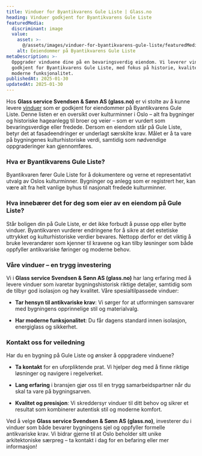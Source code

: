 ```yaml
---
title: Vinduer for Byantikvarens Gule Liste | Glass.no
heading: Vinduer godkjent for Byantikvarens Gule Liste
featuredMedia:
  discriminant: image
  value:
    asset: >-
      @/assets/images/vinduer-for-byantikvarens-gule-liste/featuredMedia/value/asset.png
    alt: Eeiendommer på Byantikvarens Gule Liste
metaDescription: >-
  Oppgrader vinduene dine på en bevaringsverdig eiendom. Vi leverer vinduer
  godkjent for Byantikvarens Gule Liste, med fokus på historie, kvalitet og
  moderne funksjonalitet. 
publishedAt: 2025-01-30
updatedAt: 2025-01-30
---
```

Hos **Glass service Svendsen & Sønn AS (glass.no)** er vi stolte av å kunne levere [vinduer](https://www.glass.no/bytte-vindu) som er godkjent for eiendommer på Byantikvarens Gule Liste. Denne listen er en oversikt over kulturminner i Oslo – alt fra bygninger og historiske hageanlegg til broer og veier – som er vurdert som bevaringsverdige eller fredede. Dersom en eiendom står på Gule Liste, betyr det at fasadeendringer er underlagt særskilte krav. Målet er å ta vare på bygningenes kulturhistoriske verdi, samtidig som nødvendige oppgraderinger kan gjennomføres.

### Hva er Byantikvarens Gule Liste?

Byantikvaren fører Gule Liste for å dokumentere og verne et representativt utvalg av Oslos kulturminner. Bygninger og anlegg som er registrert her, kan være alt fra helt vanlige byhus til nasjonalt fredede kulturminner.&#x20;

### Hva innebærer det for deg som eier av en eiendom på Gule Liste?

Står boligen din på Gule Liste, er det ikke forbudt å pusse opp eller bytte vinduer. Byantikvaren vurderer endringene for å sikre at det estetiske uttrykket og kulturhistoriske verdier bevares. Nettopp derfor er det viktig å bruke leverandører som kjenner til kravene og kan tilby løsninger som både oppfyller antikvariske føringer og moderne behov.

### Våre vinduer – en trygg investering

Vi i **Glass service Svendsen & Sønn AS (glass.no)** har lang erfaring med å levere vinduer som ivaretar bygningshistorisk riktige detaljer, samtidig som de tilbyr god isolasjon og høy kvalitet. Våre spesialtilpassede vinduer:

* **Tar hensyn til antikvariske krav**: Vi sørger for at utformingen samsvarer med bygningens opprinnelige stil og materialvalg.

* **Har moderne funksjonalitet**: Du får dagens standard innen isolasjon, energiglass og sikkerhet.

### Kontakt oss for veiledning

Har du en bygning på Gule Liste og ønsker å oppgradere vinduene?

* **Ta kontakt** for en uforpliktende prat. Vi hjelper deg med å finne riktige løsninger og navigere i regelverket.

* **Lang erfaring** i bransjen gjør oss til en trygg samarbeidspartner når du skal ta vare på bygningsarven.

* **Kvalitet og presisjon**: Vi skreddersyr vinduer til ditt behov og sikrer et resultat som kombinerer autentisk stil og moderne komfort.

Ved å velge **Glass service Svendsen & Sønn AS (glass.no)**, investerer du i vinduer som både bevarer bygningens sjel og oppfyller formelle antikvariske krav. Vi bidrar gjerne til at Oslo beholder sitt unike arkitektoniske særpreg – ta kontakt i dag for en befaring eller mer informasjon!
